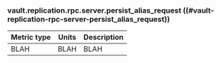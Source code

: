 ### vault.replication.rpc.server.persist_alias_request ((#vault-replication-rpc-server-persist_alias_request))

Metric type | Units | Description
----------- | ----- | -----------
BLAH     | BLAH    | BLAH